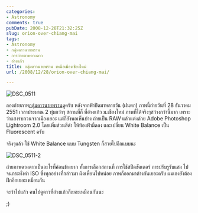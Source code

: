 ```yaml
---
categories:
- Astronomy
comments: true
pubDate: 2008-12-28T21:32:25Z
slug: orion-over-chiang-mai
tags:
- Astronomy
- กลุ่มดาวนายพราน
- การถ่ายภาพดวงดาว
- อ่างแก้ว
title: กลุ่มดาวนายพราน เหนือเมืองเชียงใหม่
url: /2008/12/28/orion-over-chiang-mai/

---
```


![DSC_0511](https://armno.in.th/wp-content/uploads/2008/12/dsc-0511.jpg)



ลองถ่ายภาพ[กลุ่มดาวนายพราน](https://armno.in.th/content/%e0%b8%81%e0%b8%a5%e0%b8%b8%e0%b9%88%e0%b8%a1%e0%b8%94%e0%b8%b2%e0%b8%a7%e0%b8%99%e0%b8%b2%e0%b8%a2%e0%b8%9e%e0%b8%a3%e0%b8%b2%e0%b8%99)ดูครับ หลังจากฟ้าปิดมาหลายวัน (ฝนตก) ภาพนี้ถ่ายวันที่ 28 ธันวาคม 2551 เวลาประมาณ 2 ทุ่มกว่าๆ สถานที่ก็ ที่อ่างแก้ว ม.เชียงใหม่ ภาพที่ได้จริงๆสว่างกว่านี้มาก เพราะว่าแสงรบกวนจากเมืองเยอะ แต่ก็ยังพอเห็นบ้าง ถ่ายเป็น RAW แล้วแต่งด้วย Adobe Photoshop Lightroom 2.0 โดยเพิ่มส่วนสีดำ ให้ท้องฟ้ามืดลง และเปลี่ยน White Balance เป็น Fluorescent ครับ



จริงๆแล้ว ใช้ White Balance แบบ Tungsten ก็สวยไปอีกแบบนะ



![DSC_0511-2](https://armno.in.th/wp-content/uploads/2008/12/dsc-05112.jpg)



ถ่ายภาพดวงดาวเป็นอะไรที่ค่อนข้างยาก ทั้งการเลือกสถานที่ การใช้สปีดชัตเตอร์ การปรับรูรับแสง ไปจนกระทั่งค่า ISO ซึ่งทุกอย่างที่กล่าวมา ผิดเพี้ยนไปหน่อย ภาพก็ออกมาต่างกันเยอะครับ ผมเองยังต้องฝึกอีกเยอะเหมือนกัน



จะว่าไปแล้ว คนไปดูดาวที่อ่างแก้วก็เยอะเหมือนกันนะ



;)
